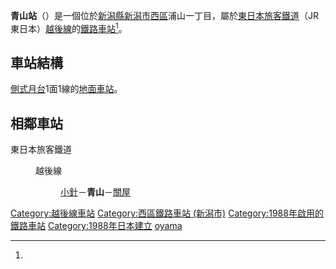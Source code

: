 {{日本車站資訊
|公司色 = green
|文字色 =
|站名 = 青山站
|圖片 = JR Aoyama Station 2012-10-21.jpg
|pxl =
|圖片說明 = 站舍（2012年10月）
|日文原名 = 青山
|平假名 = あおやま
|羅馬拼音 = Aoyama
|前一站 = [[小針站|小針]]
|前一站距離 = 1.4
|後一站距離 = 1.5
|後一站 = [[關屋站_(新潟縣)|關屋]]
|電報略號 = アヤ
|所屬公司 =  [[File:JR_logo_(east).svg|25px]][[東日本旅客鐵道|東日本旅客鐵道]]（JR東日本）
|所屬路線 = {{Color|#40934d|■}}[[越後線|越後線]]
|距離 = 77.7
|起點站 = [[柏崎站|柏崎]]
|所在地 = [[新潟市|新潟市]][[西區_(新潟市)|西區]]浦山<ref name="zeneki21">{{Cite book |title =週刊 JR全駅・全車両基地 |publisher = [[朝日新聞出版|朝日新聞出版]] |series=週刊朝日百科 |volume  =21号 新潟駅・弥彦駅・津南駅ほか |date =2012-12-30 |page =23 }}</ref>一丁目1015
|啟用年月日 = 1988年（昭和63年）3月13日<ref name="zeneki21"/>
|廢站年月日 =
|車站構造 = [[地面車站|地面車站]]
|月台配置 = 1面1線<ref name="zeneki21"/>
|乘客人數 = 1,122
|統計年度 = 2014年
|備註 = 業務委託站
|全寬備註 =
}}
'''青山站'''（{{jpn|j=青山駅|hg=あおやまえき|rm=Aoyama eki|f=y}}）是一個位於[[新潟縣|新潟縣]][[新潟市|新潟市]][[西區_(新潟市)|西區]]浦山一丁目，屬於[[東日本旅客鐵道|東日本旅客鐵道]]（JR東日本）[[越後線|越後線]]的[[鐵路車站|鐵路車站]]<ref name="zeneki21"/>。
== 車站結構 ==
[[側式月台|側式月台]]1面1線的[[地面車站|地面車站]]。
== 相鄰車站 ==
; 東日本旅客鐵道
: {{Color|#40934d|■}}越後線
:: [[小針站|小針]]－'''青山'''－[[關屋站_(新潟縣)|關屋]]

{{越後線}}

{{DEFAULTSORT:Aoyama}}
[[Category:越後線車站|Category:越後線車站]]
[[Category:西區鐵路車站_(新潟市)|Category:西區鐵路車站 (新潟市)]]
[[Category:1988年啟用的鐵路車站|Category:1988年啟用的鐵路車站]]
[[Category:1988年日本建立|Category:1988年日本建立]]
[[Category:日本鐵路車站_A|oyama]]


{{Japan-rail-stub}}
